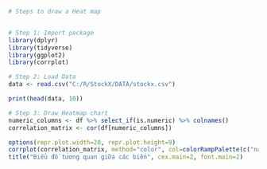 ```r
# Steps to draw a Heat map


# Step 1: Import package
library(dplyr)
library(tidyverse)
library(ggplot2)
library(corrplot)

# Step 2: Load Data 
data <- read.csv("C:/R/StockX/DATA/stockx.csv")

print(head(data, 10))

# Step 3: Draw Heatmap chart
numeric_columns <- df %>% select_if(is.numeric) %>% colnames()
correlation_matrix <- cor(df[numeric_columns])

options(repr.plot.width=20, repr.plot.height=9)  
corrplot(correlation_matrix, method="color", col=colorRampPalette(c("navy", "white", "darkred"))(20), addCoef.col="black", number.cex=0.7, tl.col="black")
title("Biểu đồ tương quan giữa các biến", cex.main=2, font.main=2)
```
